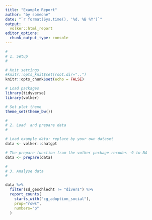```yaml
---
title: "Example Report"
author: "by someone"
date: "`r format(Sys.time(), '%d. %B %Y')`"
output: 
  volker::html_report
editor_options: 
  chunk_output_type: console
---
```



```r
#
# 1. Setup
#

# Knit settings
#knitr::opts_knit$set(root.dir="..")
knitr::opts_chunk$set(echo = FALSE)

# Load packages
library(tidyverse)
library(volker)

# Set plot theme
theme_set(theme_bw())

```


```r
#
# 2. Load  and prepare data
#

# Load example data: replace by your own dataset
data <- volker::chatgpt

# The prepare function from the volker package recodes -9 to NA
data <- prepare(data)

```


```r
#
# 3. Analyse data
#

data %>% 
  filter(sd_geschlecht != "divers") %>% 
  report_counts(
    starts_with("cg_adoption_social"), 
    prop="rows", 
    numbers="p"
  )

```

